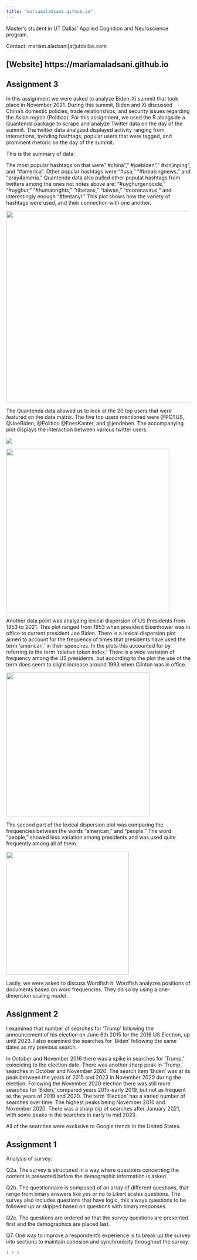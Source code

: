 ---
title: "mariamaladsani.github.io"
---

Master's student in UT Dallas' Applied Cognition and Neuroscience program.

Contact: mariam.aladsani\[at\]utdallas.com

## \[Website\] https://mariamaladsani.github.io

## Assignment 3

In this assignment we were asked to analyze Biden-Xi summit that took place in November 2021. During this summit, Biden and Xi discussed China's domestic policies, trade relationships, and security issues regarding the Asian region (Politico). For this assignment, we used the R alongside a Quantenda package to scrape and analyze Twitter data on the day of the summit. The twitter data analyzed displayed activity ranging from interactions, trending hashtags, popular users that were tagged, and prominent rhetoric on the day of the summit.

This is the summary of data:

The most popular hashtags on that were" #china"," #joebiden"," #xinjinping", and "#america". Other popular hashtags were "#usa," "#breakingnews," and "pray4ameria." Quantenda data also pulled other populat hashtags from twitters among the ones not notes above are: "#uyghurgenocide," "#uyghur," "#humanrights," "tibetans," "taiwan," "#coronavirus," and interestingly enough "#fentanyl." This plot shows how the variety of hashtags were used, and their connection with one another.

![](images/Rplot01_topics-03.png){fig-align="center" width="521"}

The Quantenda data allowed us to look at the 20 top users that were featured on the data matrix. The five top users mentioned were \@POTUS, \@JoeBiden, \@Politico \@EnesKanter, and \@jendeben. The accompanying plot displays the interaction between various twitter users.

![](images/Screenshot (124)-04.png){fig-align="center"}

![](images/Rplot01_users-03.png){fig-align="center" width="445"}

Another data point was analyzing lexical dispersion of US Presidents from 1953 to 2021. This plot ranged from 1953 when president Eisenhower was in office to current president Joe Biden. There is a lexical dispersion plot aimed to account for the frequency of times that presidents have used the term 'american,' in their speeches. In the plots this accounted for by referring to the term 'relative token index.' There is a wide variation of frequency among the US presidents, but according to the plot the use of the term does seem to slight increase around 1993 when Clinton was in office.

![](images/lexical dispersion plot-03.png){fig-align="center" width="391"}

The second part of the lexical dispersion plot was comparing the frequencies between the words "american," and "people." The word "people," showed less variation among presidents and was used quite frequently among all of them.

![](images/Rplot-02.png){fig-align="center" width="335"}

Lastly, we were asked to discuss Wordfish it. Wordfish analyzes positions of documents based on word frequencies. They do so by using a one-dimension scaling model.

## Assignment 2

I examined that number of searches for 'Trump' following the announcement of his election on June 6th 2015 for the 2016 US Election, up until 2023. I also examined the searches for 'Biden' following the same dates as my previous search.

In October and November 2016 there was a spike in searches for 'Trump,' coinciding to the election date. There was another sharp peak in 'Trump,' searches in October and November 2020. The search item 'Biden' was at its peak between the years of 2015 and 2023 in November 2020 during the election. Following the November 2020 election there was still more searches for 'Biden,' compared years 2015-early 2019, but not as frequent as the years of 2019 and 2020. The term 'Election' has a varied number of searches over time. The highest peaks being November 2016 and November 2020. There was a sharp dip of searches after January 2021, with some peaks in the searches in early to mid 2023.

All of the searches were exclusive to Google trends in the United States.

## Assignment 1

Analysis of survey:

Q2a. The survey is structured in a way where questions concerning the content is presented before the demographic information is asked.

Q2b. The questionnaire is composed of an array of different questions, that range from binary answers like yes or no to Likert scales questions. The survey also includes questions that have logic, this always questions to be followed up or skipped based on questions with binary responses.

Q2c. The questions are ordered so that the survey questions are presented first and the demographics are placed last.

Q7. One way to improve a respondent's experience is to break up the survey into sections to maintain cohesion and synchronicity throughout the survey.

```{r}
1 + 1


```
